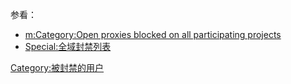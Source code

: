参看：
*[[m:Category:Open_proxies_blocked_on_all_participating_projects|m:Category:Open proxies blocked on all participating projects]]
*[[Special:全域封禁列表|Special:全域封禁列表]]

[[Category:被封禁的用户|Category:被封禁的用户]]